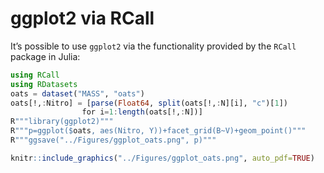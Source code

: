# ggplot2 via RCall {#ggplot2}

It's possible to use `ggplot2` via the functionality provided by the `RCall` package in Julia:

```julia
using RCall
using RDatasets
oats = dataset("MASS", "oats")
oats[!,:Nitro] = [parse(Float64, split(oats[!,:N][i], "c")[1])
                for i=1:length(oats[!,:N])]
R"""library(ggplot2)"""
R"""p=ggplot($oats, aes(Nitro, Y))+facet_grid(B~V)+geom_point()"""
R"""ggsave("../Figures/ggplot_oats.png", p)"""
```

```r
knitr::include_graphics("../Figures/ggplot_oats.png", auto_pdf=TRUE)
```

